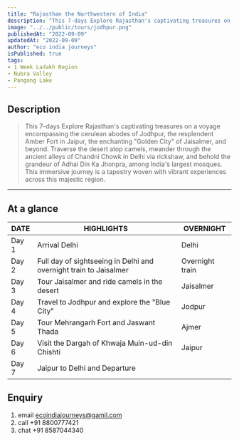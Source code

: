 ```yaml
---
title: "Rajasthan the Northwestern of India"
description: "This 7-days Explore Rajasthan's captivating treasures on a voyage encompassing the cerulean abodes of Jodhpur, the resplendent Amber Fort in Jaipur, the enchanting "Golden City" of Jaisalmer, and beyond. Traverse the desert atop camels, meander through the ancient alleys of Chandni Chowk in Delhi via rickshaw, and behold the grandeur of Adhai Din Ka Jhonpra, among India's largest mosques. This immersive journey is a tapestry woven with vibrant experiences across this majestic region." 
image: "../../public/tours/jodhpur.png"
publishedAt: "2022-09-09"
updatedAt: "2022-09-09"
author: "eco india journeys"
isPublished: true
tags:
- 1 Week Ladakh Region
- Nubra Valley
- Pangong Lake
---
```



## Description

> This 7-days Explore Rajasthan's captivating treasures on a voyage encompassing the cerulean abodes of Jodhpur, the resplendent Amber Fort in Jaipur, the enchanting "Golden City" of Jaisalmer, and beyond. Traverse the desert atop camels, meander through the ancient alleys of Chandni Chowk in Delhi via rickshaw, and behold the grandeur of Adhai Din Ka Jhonpra, among India's largest mosques. This immersive journey is a tapestry woven with vibrant experiences across this majestic region.
---

## At a glance

| DATE   | HIGHLIGHTS                                                   | OVERNIGHT                                             |
| -------|-----------------------------------------------------------|-----------------------------------------------------------|
| Day 1  | Arrival  Delhi                          | Delhi  |
| Day 2  | Full day of sightseeing in Delhi and overnight train to Jaisalmer   |  Overnight train |
| Day 3  | Tour Jaisalmer and ride camels in the desert  | Jaisalmer  |
| Day 4  | Travel to Jodhpur and explore the "Blue City" | Jodpur |
| Day 5  | Tour Mehrangarh Fort and Jaswant Thada | Ajmer |
| Day 6  | Visit the Dargah of Khwaja Muin-ud-din Chishti | Jaipur |
| Day 7  | Jaipur to Delhi and Departure   | 

## Enquiry
1.  email ecoindiajourneys@gamil.com
2.  call +91 8800777421
3.  chat +91 8587044340
